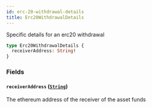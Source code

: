 ```yaml
---
id: erc-20-withdrawal-details
title: Erc20WithdrawalDetails
---
```



Specific details for an erc20 withdrawal

```graphql
type Erc20WithdrawalDetails {
  receiverAddress: String!
}
```


### Fields

#### `receiverAddress` ([`String`](/docs/mainnet/graphql/scalars/string))

The ethereum address of the receiver of the asset funds




